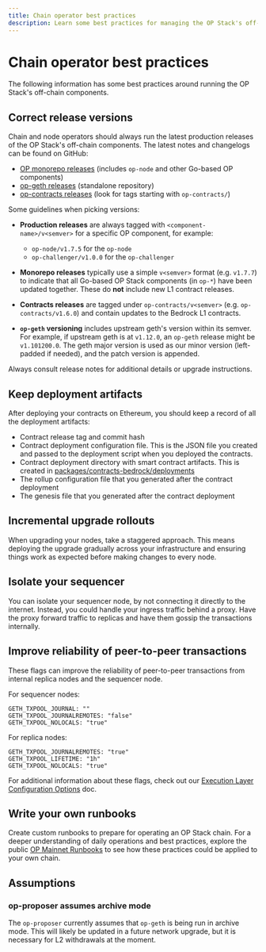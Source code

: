 ```yaml
---
title: Chain operator best practices
description: Learn some best practices for managing the OP Stack's off-chain components.
---
```



# Chain operator best practices

The following information has some best practices around running the OP Stack's
off-chain components.

## Correct release versions

Chain and node operators should always run the latest production releases of the OP Stack's off-chain components. The latest notes and changelogs can be found on GitHub:

*   [OP monorepo releases](https://github.com/ethereum-optimism/optimism/releases) (includes `op-node` and other Go-based OP components)
*   [op-geth releases](https://github.com/ethereum-optimism/op-geth/releases) (standalone repository)
*   [op-contracts releases](https://github.com/ethereum-optimism/optimism/releases) (look for tags starting with `op-contracts/`)

Some guidelines when picking versions:

*   **Production releases** are always tagged with `<component-name>/v<semver>` for a specific OP component, for example:
    *   `op-node/v1.7.5` for the `op-node`
    *   `op-challenger/v1.0.0` for the `op-challenger`

*   **Monorepo releases** typically use a simple `v<semver>` format (e.g. `v1.7.7`) to indicate that all Go-based OP Stack components (in `op-*`) have been updated together. These do **not** include new L1 contract releases.

*   **Contracts releases** are tagged under `op-contracts/v<semver>` (e.g. `op-contracts/v1.6.0`) and contain updates to the Bedrock L1 contracts.

*   **`op-geth` versioning** includes upstream geth's version within its semver. For example, if upstream geth is at `v1.12.0`, an `op-geth` release might be `v1.101200.0`. The geth major version is used as our minor version (left-padded if needed), and the patch version is appended.

Always consult release notes for additional details or upgrade instructions.

## Keep deployment artifacts

After deploying your contracts on Ethereum, you should keep a record of all the
deployment artifacts:

*   Contract release tag and commit hash
*   Contract deployment configuration file. This is the JSON file you created
    and passed to the deployment script when you deployed the contracts.
*   Contract deployment directory with smart contract artifacts. This is
    created in [packages/contracts-bedrock/deployments](https://github.com/ethereum-optimism/optimism/tree/develop/packages/contracts-bedrock/deployments)
*   The rollup configuration file that you generated after the contract
    deployment
*   The genesis file that you generated after the contract deployment

## Incremental upgrade rollouts

When upgrading your nodes, take a staggered approach. This means deploying the
upgrade gradually across your infrastructure and ensuring things work as
expected before making changes to every node.

## Isolate your sequencer

You can isolate your sequencer node, by not connecting it directly to the
internet. Instead, you could handle your ingress traffic behind a proxy. Have
the proxy forward traffic to replicas and have them gossip the transactions
internally.

## Improve reliability of peer-to-peer transactions

These flags can improve the reliability of peer-to-peer transactions from internal replica nodes and the sequencer node.

For sequencer nodes:

```
GETH_TXPOOL_JOURNAL: ""
GETH_TXPOOL_JOURNALREMOTES: "false"
GETH_TXPOOL_NOLOCALS: "true"
```

For replica nodes:

```
GETH_TXPOOL_JOURNALREMOTES: "true"
GETH_TXPOOL_LIFETIME: "1h"
GETH_TXPOOL_NOLOCALS: "true"
```

For additional information about these flags, check out our [Execution Layer Configuration Options](/operators/node-operators/configuration/execution-config) doc.

## Write your own runbooks

Create custom runbooks to prepare for operating an OP Stack chain. For a deeper understanding of daily operations and best practices, explore the public [OP Mainnet Runbooks](https://oplabs.notion.site/OP-Mainnet-Runbooks-120f153ee1628045b230d5cd3df79f63) to see how these practices could be applied to your own chain.

## Assumptions

### op-proposer assumes archive mode

The `op-proposer` currently assumes that `op-geth` is being run in archive
mode. This will likely be updated in a future network upgrade, but it is
necessary for L2 withdrawals at the moment.
